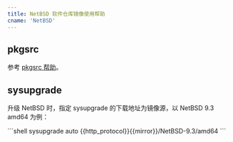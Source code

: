 ```yaml
---
title: NetBSD 软件仓库镜像使用帮助
cname: 'NetBSD'
---
```


## pkgsrc

参考 [pkgsrc 帮助](/pkgsrc/)。

## sysupgrade

升级 NetBSD 时，指定 sysupgrade 的下载地址为镜像源，以 NetBSD 9.3 amd64 为例：

<CodeBlock>
```shell
sysupgrade auto {{http_protocol}}{{mirror}}/NetBSD-9.3/amd64
```
</CodeBlock>
